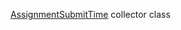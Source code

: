 [AssignmentSubmitTime](/docs-new/toloka-kit/reference/toloka.client.collectors.AssignmentSubmitTime) collector class
